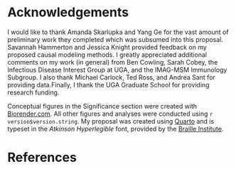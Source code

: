 # Acknowledgements {.unnumbered}

I would like to thank Amanda Skarlupka and Yang Ge for the vast amount of
preliminary work they completed which was subsumed into this proposal. Savannah
Hammerton and Jessica Knight provided feedback on my proposed causal modeling
methods. I greatly appreciated additional comments on my work (in general) from
Ben Cowling, Sarah Cobey, the Infectious Disease Interest Group at UGA, and the
IMAG-MSM Immunology Subgroup. I also thank Michael Carlock, Ted Ross, and Andrea
Sant for providing data.Finally, I thank the UGA Graduate School for providing
research funding.

Conceptual figures in the Significance section were created with
[Biorender.com](https://biorender.com). All other figures and analyses were
conducted using `r version$version.string`. My proposal was created using
[Quarto](https://quarto.org/) and is typeset in the *Atkinson Hyperlegible*
font, provided by the [Braille
Institute](https://brailleinstitute.org/freefont).

# References {.unnumbered}

::: {#refs}
:::